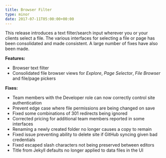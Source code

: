 ```yaml
---
title: Browser Filter
type: minor
date: 2017-07-11T05:00:00+00:00
---
```



This release introduces a text filter/search input wherever you or your clients select a file. The various interfaces for selecting a file or page has been consolidated and made consistent. A large number of fixes have also been made.

**Features:**

* Browser text filter
* Consolidated file browser views for *Explore*, *Page Selector*, *File Browser* and file/page pickers

**Fixes:**

* Team members with the Developer role can now correctly control site authentication
* Prevent edge case where file permissions are being changed on save
* Fixed some combinations of 301 redirects being ignored
* Corrected pricing for additional team members reported in some interfaces
* Renaming a newly created folder no longer causes a copy to remain
* Fixed issue preventing ability to delete site if GitHub syncing given bad credentials
* Fixed escaped slash characters not being preserved between editors
* Title from Jekyll defaults no longer applied to data files in the UI